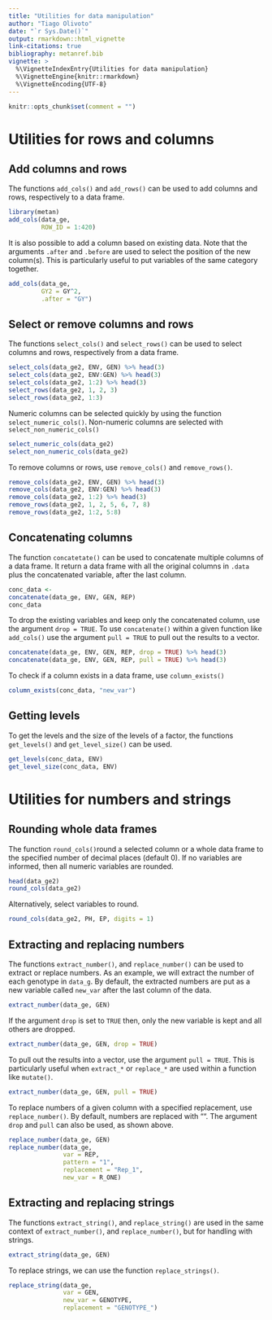 ```yaml
---
title: "Utilities for data manipulation"
author: "Tiago Olivoto"
date: "`r Sys.Date()`"
output: rmarkdown::html_vignette
link-citations: true
bibliography: metanref.bib 
vignette: >
  %\VignetteIndexEntry{Utilities for data manipulation}
  %\VignetteEngine{knitr::rmarkdown}
  %\VignetteEncoding{UTF-8}
---
```



```r
knitr::opts_chunk$set(comment = "")
```


# Utilities for rows and columns
## Add columns and rows
The functions `add_cols()` and `add_rows()` can be used to add columns and rows, respectively to a data frame.

```r
library(metan)
add_cols(data_ge,
         ROW_ID = 1:420)

```

It is also possible to add a column based on existing data. Note that the arguments `.after` and `.before` are used to select the position of the new column(s). This is particularly useful to put variables of the same category together.

```r
add_cols(data_ge,
         GY2 = GY^2,
         .after = "GY")
```

## Select or remove columns and rows
The functions `select_cols()` and `select_rows()` can be used to select columns and rows, respectively from a data frame.

```r
select_cols(data_ge2, ENV, GEN) %>% head(3)
select_cols(data_ge2, ENV:GEN) %>% head(3)
select_cols(data_ge2, 1:2) %>% head(3)
select_rows(data_ge2, 1, 2, 3)
select_rows(data_ge2, 1:3)
```

Numeric columns can be selected quickly by using the function `select_numeric_cols()`. Non-numeric columns are selected with `select_non_numeric_cols()`

```r
select_numeric_cols(data_ge2)
select_non_numeric_cols(data_ge2)
```


To remove columns or rows, use `remove_cols()` and `remove_rows()`.
```r
remove_cols(data_ge2, ENV, GEN) %>% head(3)
remove_cols(data_ge2, ENV:GEN) %>% head(3)
remove_cols(data_ge2, 1:2) %>% head(3)
remove_rows(data_ge2, 1, 2, 5, 6, 7, 8)
remove_rows(data_ge2, 1:2, 5:8)
```


## Concatenating columns
The function `concatetate()` can be used to concatenate multiple columns of a data frame. It return a data frame with all the original columns in `.data` plus the concatenated variable, after the last column.


```r
conc_data <- 
concatenate(data_ge, ENV, GEN, REP)
conc_data
```

To drop the existing variables and keep only the concatenated column, use the argument `drop = TRUE`. To use `concatenate()` within a given function like `add_cols()` use the argument `pull = TRUE` to pull out the results to a vector.
```r
concatenate(data_ge, ENV, GEN, REP, drop = TRUE) %>% head(3)
concatenate(data_ge, ENV, GEN, REP, pull = TRUE) %>% head(3)
```


To check if a column exists in a data frame, use `column_exists()`

```r
column_exists(conc_data, "new_var")
```

## Getting levels
To get the levels and the size of the levels of a factor, the functions `get_levels()` and `get_level_size()` can be used.

```r
get_levels(conc_data, ENV)
get_level_size(conc_data, ENV)
```


# Utilities for numbers and strings
## Rounding whole data frames
The function `round_cols()`round a selected column or a whole data frame to the specified number of decimal places (default 0). If no variables are informed, then all numeric variables are rounded.

```r
head(data_ge2)
round_cols(data_ge2)
```

Alternatively, select variables to round.
```r
round_cols(data_ge2, PH, EP, digits = 1)
```

## Extracting and replacing numbers

The functions `extract_number()`, and `replace_number()` can be used to extract or replace numbers. As an example, we will extract the number of each genotype in `data_g`. By default, the extracted numbers are put as a new variable called `new_var` after the last column of the data.

```r
extract_number(data_ge, GEN)
```

If the argument `drop` is set to `TRUE` then, only the new variable is kept and all others are dropped.

```r
extract_number(data_ge, GEN, drop = TRUE)
```

To pull out the results into a vector, use the argument `pull = TRUE`. This is particularly useful when `extract_*` or `replace_*` are used within a function like `mutate()`.


```r
extract_number(data_ge, GEN, pull = TRUE)
```

To replace numbers of a given column with a specified replacement, use `replace_number()`. By default, numbers are replaced with "". The argument `drop` and `pull` can also be used, as shown above.

```r
replace_number(data_ge, GEN)
replace_number(data_ge,
               var = REP,
               pattern = "1",
               replacement = "Rep_1",
               new_var = R_ONE)
```

## Extracting and replacing strings
The functions `extract_string()`, and `replace_string()` are used in the same context of `extract_number()`, and `replace_number()`, but for handling with strings.

```r
extract_string(data_ge, GEN)
```

To replace strings, we can use the function `replace_strings()`.
```r
replace_string(data_ge,
               var = GEN,
               new_var = GENOTYPE,
               replacement = "GENOTYPE_")
```


